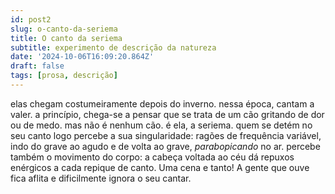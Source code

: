 ```yaml
---
id: post2
slug: o-canto-da-seriema
title: O canto da seriema
subtitle: experimento de descrição da natureza
date: '2024-10-06T16:09:20.864Z'
draft: false
tags: [prosa, descrição]
---
```


elas chegam costumeiramente depois do inverno. 
nessa época, cantam a valer. a princípio, chega-se a pensar que
se trata de um cão gritando de dor ou de medo. mas não é nenhum cão. 
é ela, a seriema. quem se detém no seu canto
logo percebe a sua singularidade: ragões de frequência variável, indo
do grave ao agudo e de volta ao grave, _parabopicando_ no ar. 
percebe também o movimento do corpo: a cabeça voltada ao céu dá
repuxos enérgicos a cada repique de canto. Uma cena e tanto!
A gente que ouve fica aflita e dificilmente ignora o seu cantar.

